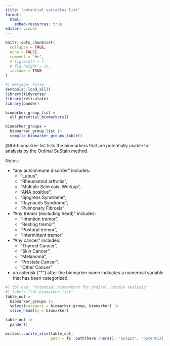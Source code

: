 ```yaml
---
title: "potential variables list"
format: 
  html:
    embed-resources: true
editor: visual
---
```



```{=html}
<style>
.quarto-figure-center > figure {
  text-align: center;
}
</style>
```

```r
knitr::opts_chunk$set(
  collapse = TRUE,
  echo = FALSE,
  comment = "#>",
  # fig.width = 7, 
  # fig.height = 10,
  include = TRUE
)
```

```r
#| message: false
devtools::load_all()
library(tidyverse)
library(reticulate)
library(pander)
```

```r

biomarker_group_list = 
  all_potential_biomarkers()

biomarker_groups = 
  biomarker_group_list |> 
  compile_biomarker_groups_table()

```

@tbl-biomarker-list lists the biomarkers that are potentially usable for analysis by the Ordinal SuStaIn method.

Notes: 

- "any autoimmune disorder" includes:
  - "Lupus",
  - "Rheumatoid arthritis",
  - "Multiple Sclerosis: Workup",
  - "ANA positive",
  - "Sjogrens Syndrome",
  - "Raynauds Syndrome",
  - "Pulmonary Fibrosis"
  
- "Any tremor (excluding head)" includes:
  - "Intention tremor",
  - "Resting tremor",
  - "Postural tremor",
  - "Intermittent tremor"
  
- "Any cancer" includes:
  - "Thyroid Cancer",
  - "Skin Cancer",
  - "Melanoma",
  - "Prostate Cancer",
  - "Other Cancer"

- an asterisk ("*") after the biomarker name indicates a numerical variable that has been categorized.

```r
#| tbl-cap: "Potential biomarkers for Ordinal SuStaIn analysis"
#| label: "tbl-biomarker-list"
table_out =
  biomarker_groups |> 
  select(category = biomarker_group, biomarker) |> 
  slice_head(by = biomarker)

table_out |> 
  pander()

writexl::write_xlsx(table_out, 
                    path = fs::path(here::here(), "output", "potential_variables.xlsx"))

```
